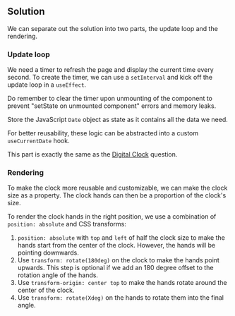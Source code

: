 
## Solution

We can separate out the solution into two parts, the update loop and the rendering.

### Update loop

We need a timer to refresh the page and display the current time every second. To create the timer, we can use a `setInterval` and kick off the update loop in a `useEffect`.

Do remember to clear the timer upon unmounting of the component to prevent "setState on unmounted component" errors and memory leaks.

Store the JavaScript `Date` object as state as it contains all the data we need.

For better reusability, these logic can be abstracted into a custom `useCurrentDate` hook.

This part is exactly the same as the [Digital Clock](/questions/user-interface/digital-clock) question.

### Rendering

To make the clock more reusable and customizable, we can make the clock size as a property. The clock hands can then be a proportion of the clock's size.

To render the clock hands in the right position, we use a combination of `position: absolute` and CSS transforms:

1. `position: absolute` with `top` and `left` of half the clock size to make the hands start from the center of the clock. However, the hands will be pointing downwards.
1. Use `transform: rotate(180deg)` on the clock to make the hands point upwards. This step is optional if we add an 180 degree offset to the rotation angle of the hands.
1. Use `transform-origin: center top` to make the hands rotate around the center of the clock.
1. Use `transform: rotate(Xdeg)` on the hands to rotate them into the final angle.

<TestCases />
<Notes />
